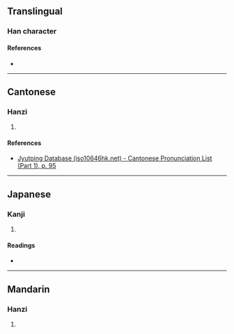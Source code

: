 {{character info/new}}
==Translingual==

===Han character===
{{Han char|rn=38|rad=女|as=18|sn=21|four=40447|canj=VOGE|ids=⿰女雙}}

====References====
* {{Han ref|kx=0274.110|dkj=06899|hdz=21091.020|uh=5B47|ud=23367|bh=F5C8|bd=62920}}

----

==Cantonese==

===Hanzi===
{{yue-hanzi|jyut=[[soeng1]]|y=seung1}}

# {{rfdef|yue|sort=女18}}

====References====
* [http://www.iso10646hk.net/jp/document/download.jsp Jyutping Database (iso10646hk.net) - Cantonese Pronunciation List (Part 1), p. 95]

----

==Japanese==

===Kanji===
{{ja-kanji|grade=|rs=女18}}

# {{rfdef|ja|sort=女18}}

====Readings====
* {{ja-readings|on=[[さわ]] (sawa)|kun=}}

----

==Mandarin==

===Hanzi===
{{cmn-hanzi|pin=[[shuāng]] ([[shuang1]])|wg=shuang<sup>1</sup>}}

# {{rfdef|cmn|sort=女18}}